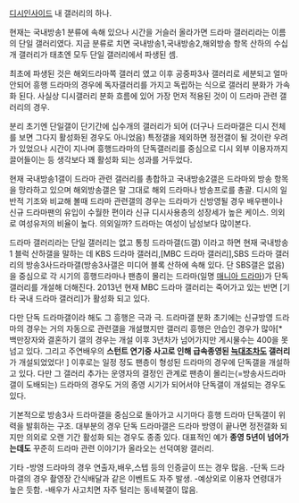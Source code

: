 [[디시인사이드]] 내 갤러리의 하나.

현재는 국내방송1 분류에 속해 있으나 시간을 거슬러 올라가면 드라마 갤러리라는 이름의 단일 갤러리였다. 지금 분류로 치면 국내방송1,국내방송2,해외방송 항목 산하의 수십개 갤러리가 태초엔 모두 단일 갤러리에서 파생된 셈.

최초에 파생된 것은 해외드라마쪽 갤러리 였고 이후 공중파3사 갤러리로 세분되고 얼마 안되어 흥행 드라마의 경우에 독자갤러리를 가지고 독립하는 식으로 갤러리 분화가 가속화 된다. 사실상 디시갤러리 분화 흐름에 있어 가장 먼저 적용된 것이 이 드라마 관련 갤러리의 경우.

분리 초기엔 단일갤이 단기간에 십수개의 갤러리가 되어 (더구나 드라마갤은 디시 전체를 보면 그다지 활성화된 경우도 아니었음) 특정갤을 제외하면 정전갤이 될 것이란 우려가 있었으나 시간이 지나며 흥행드라마의 단독갤러리를 중심으로 디시 외부 이용자까지 끌어들이는 등 생각보다 꽤 활성화 되는 성과를 거두었다.

현재 국내방송1갤이 드라마 관련 갤러리를 총합하고 국내방송2갤은 드라마외 방송 항목을 망라하고 있으며 해외방송갤은 말 그대로 해외 드라마나 방송프로를 총괄. 디시의 일반적 기조와 비교해 볼때 드라마 관련갤의 경우는 드라마가 신방영될 경우 배우팬이나 신규 드라마팬의 유입이 수월한 편이라 신규 디시사용층의 성장세가 높은 케이스. 의외로 여성유저의 비율이 높다. 의외일까? 드라마는 여성이 남성보다 많이본다.

드라마 갤러리라는 단일 갤러리는 없고 통칭 드라마갤(드갤) 이라고 하면 현재 국내방송1 블럭 산하갤을 말하는 데 KBS 드라마 갤러리,[MBC 드라마 갤러리],SBS 드라마 갤러리의 방송3사드라마갤(방송3사갤은 미디어 블록 산하에 속해 있다. 단 SBS갤은 없음)을 중심으로 각 시기의 흥행드라마나 팬층이 몰리는 드라마(일명 [[매니아 드라마]])가 단독갤러리를 개설해 더해진다. 2013년 현재 MBC 드라마 갤러리는 죽어가고 있는 반면 [기타 국내 드라마 갤러리]가 활성화 되고 있다.

다만 단독 드라마갤이라 해도 그 흥행은 극과 극. 드라마갤 분화 초기에는 신규방영 드라마의 경우는 거의 자동으로 관련갤을 개설했지만 갤러리 흥행은 안습인 경우가 많아[* 백만장자와 결혼하기 갤의 경우는 개설 이후 3년차가 넘어가지만 게시물수는 400을 못넘고 있다. 그리고 주연배우의 '''스턴트 연기중 사고로 인해 급속종영된 [[늑대]]조차도 갤러리'''가 개설되었었다! ] 이후로는 일정 정도 팬층이 형성된 드라마의 경우에 단독갤을 개설하고 있다. 다만 그 갤러리 추가는 운영자의 결정인 관계로 팬층이 몰리는(=방송사드라마갤이 도배되는) 드라마의 경우도 거의 종영 시기가 되어서야 단독갤이 개설되는 경우도 있다.

기본적으로 방송3사 드라마갤을 중심으로 돌아가고 시기마다 흥행 드라마 단독갤이 위력을 발휘하는 구조. 대부분의 경우 단독 드라마갤은 드라마 방영이 끝나면 정전갤화 되지만 의외로 오랜 기간 활성화 되는 경우도 종종 있다. 대표적인 예가 '''종영 5년이 넘어가는데도''' 꾸준히 드라마 관련 이야기가 올라오는 선덕여왕 갤러리.

기타
-방영 드라마의 경우 연출자,배우,스텝 등의 인증글이 뜨는 경우 많음.
-단독 드라마갤의 경우 촬영장 간식배달과 같은 이벤트도 자주 발생.
-예상외로 이용자 연령대가 높은 듯함.
-배우가 사고치면 자주 털리는 동네북갤이 많음.

